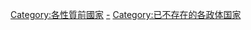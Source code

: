 {{Commons category|Former republics}}

[[Category:各性質前國家|Category:各性質前國家]]
[[Category:共和国|-]]
[[Category:已不存在的各政体国家|Category:已不存在的各政体国家]]